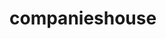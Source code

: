 # companieshouse


<ul className="grid grid-cols-1 md:grid-cols-2 lg:grid-cols-3 xl:grid-cols-4 gap-4 -ml-6">
<ReferenceCard
    title="Download Filing Document"
    description="Download company's filing document."
    url="/sdk/reference/alt/companieshouse/download_filing_document"
    chevron={false}
/>
<ReferenceCard
    title="Get Charges"
    description=""
    url="/sdk/reference/alt/companieshouse/get_charges"
    chevron={false}
/>
<ReferenceCard
    title="Get Company Info"
    description="Gets company info by company number"
    url="/sdk/reference/alt/companieshouse/get_company_info"
    chevron={false}
/>
<ReferenceCard
    title="Get Filing Document"
    description="Download given filing document pdf"
    url="/sdk/reference/alt/companieshouse/get_filing_document"
    chevron={false}
/>
<ReferenceCard
    title="Get Filings"
    description="Gets information on filings for given company, e.g. accounts, etc"
    url="/sdk/reference/alt/companieshouse/get_filings"
    chevron={false}
/>
<ReferenceCard
    title="Get Officers"
    description="Gets information on company officers"
    url="/sdk/reference/alt/companieshouse/get_officers"
    chevron={false}
/>
<ReferenceCard
    title="Get Persons With Significant Control"
    description="Gets information on persons with significant control over the company"
    url="/sdk/reference/alt/companieshouse/get_persons_with_significant_control"
    chevron={false}
/>
<ReferenceCard
    title="Get Search Results"
    description="All companies with searchStr in their name."
    url="/sdk/reference/alt/companieshouse/get_search_results"
    chevron={false}
/>
</ul>
